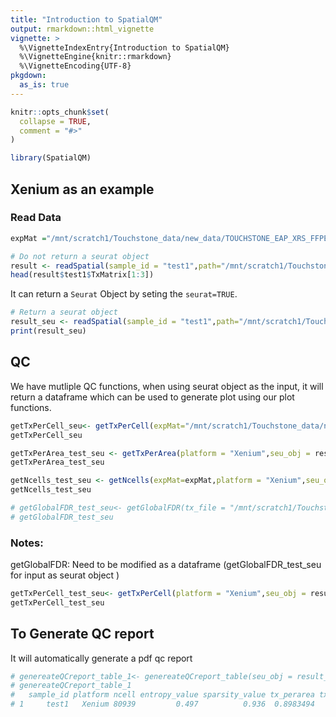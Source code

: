 ```yaml
---
title: "Introduction to SpatialQM"
output: rmarkdown::html_vignette
vignette: >
  %\VignetteIndexEntry{Introduction to SpatialQM}
  %\VignetteEngine{knitr::rmarkdown}
  %\VignetteEncoding{UTF-8}
pkgdown:
  as_is: true
---
```


```r
knitr::opts_chunk$set(
  collapse = TRUE,
  comment = "#>"
)
```


```r
library(SpatialQM)
```

## Xenium as an example 

### Read Data 


```r
expMat ="/mnt/scratch1/Touchstone_data/new_data/TOUCHSTONE_EAP_XRS_FFPE_PR_3_UOA_C_R1/cell_feature_matrix"
```

```r
# Do not return a seurat object 
result <- readSpatial(sample_id = "test1",path="/mnt/scratch1/Touchstone_data/new_data/TOUCHSTONE_EAP_XRS_FFPE_PR_3_UOA_C_R1/",platform = "Xenium",seurat = FALSE)
head(result$test1$TxMatrix[1:3])
```


It can return a `Seurat` Object by seting the `seurat=TRUE`.

```r
# Return a seurat object 
result_seu <- readSpatial(sample_id = "test1",path="/mnt/scratch1/Touchstone_data/new_data/TOUCHSTONE_EAP_XRS_FFPE_PR_3_UOA_C_R1/",platform = "Xenium",seurat = TRUE)
print(result_seu)
```
## QC 

We have mutliple QC functions, when using seurat object as the input, it will return a dataframe which can be used to generate plot using our plot functions.


```r
getTxPerCell_seu<- getTxPerCell(expMat="/mnt/scratch1/Touchstone_data/new_data/TOUCHSTONE_EAP_XRS_FFPE_PR_3_UOA_C_R1/cell_feature_matrix/",platform = "Xenium",seu_obj = result_seu)
getTxPerCell_seu
```

```r
getTxPerArea_test_seu <- getTxPerArea(platform = "Xenium",seu_obj = result_seu)
getTxPerArea_test_seu
```
```r
getNcells_test_seu <- getNcells(expMat=expMat,platform = "Xenium",seu_obj = result_seu)
getNcells_test_seu 
```

```r
# getGlobalFDR_test_seu<- getGlobalFDR(tx_file = "/mnt/scratch1/Touchstone_data/new_data/TOUCHSTONE_EAP_XRS_FFPE_PR_3_UOA_C_R1/transcripts.csv.gz",platform = "Xenium",seu_obj = result_seu)
# getGlobalFDR_test_seu
```
###  Notes: 

getGlobalFDR: Need to be modified as a dataframe (getGlobalFDR_test_seu for input as seurat object )



```r
getTxPerCell_test_seu<- getTxPerCell(platform = "Xenium",seu_obj = result_seu)
getTxPerCell_test_seu
```

## To Generate QC report 

It will automatically generate a pdf qc report 


```r

# genereateQCreport_table_1<- genereateQCreport_table(seu_obj = result_seu)
# genereateQCreport_table_1
#   sample_id platform ncell entropy_value sparsity_value tx_perarea tx_percell cell_tx_fraction mean_ratio max_ratio
# 1     test1   Xenium 80939         0.497          0.936  0.8983494   63.88845        0.7115717   2.306417  4.290015
```


